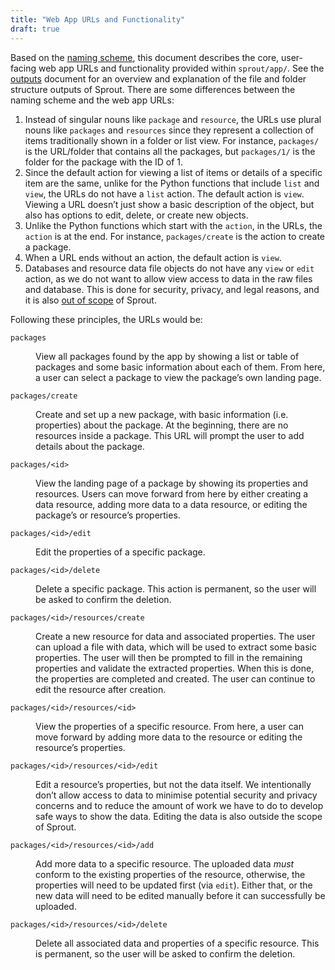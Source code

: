 ```yaml
---
title: "Web App URLs and Functionality"
draft: true
---
```


Based on the [naming scheme](/docs/design/architecture/naming.qmd), this document describes the
core, user-facing web app URLs and functionality provided within
`sprout/app/`. See the [outputs](outputs.qmd) document for an overview
and explanation of the file and folder structure outputs of Sprout.
There are some differences between the naming scheme and the web app
URLs:

1.  Instead of singular nouns like `package` and `resource`, the URLs
    use plural nouns like `packages` and `resources` since they
    represent a collection of items traditionally shown in a folder or
    list view. For instance, `packages/` is the URL/folder that contains
    all the packages, but `packages/1/` is the folder for the package
    with the ID of 1.
2.  Since the default action for viewing a list of items or
    details of a specific item are the same, unlike for the Python functions
    that include `list` and `view`, the URLs do not have a `list`
    action. The default action is `view`. Viewing a URL doesn't just
    show a basic description of the object, but also has options to edit,
    delete, or create new objects.
3.  Unlike the Python functions which start with the `action`, in the
    URLs, the `action` is at the end. For instance, `packages/create` is
    the action to create a package.
4.  When a URL ends without an action, the default action is `view`.
5.  Databases and resource data file objects do not have any `view` or
    `edit` action, as we do not want to allow view access to data in the raw
    files and database. This is done for security, privacy, and legal
    reasons, and it is also [out of scope](index.qmd#goals) of Sprout.

Following these principles, the URLs would be:

`packages`

:   View all packages found by the app by showing a
    list or table of packages and some basic information about each of them. From here, a user can select a package to
    view the package's own landing page.

`packages/create`

:   Create and set up a new package, with basic information (i.e.
    properties) about the package. At the beginning, there are no resources inside a package.
    This URL will prompt the user to add details about the package.

`packages/<id>`

:   View the landing page of a package by showing its properties and
    resources. Users can move forward from here by either creating a
    data resource, adding more data to a data resource, or editing the
    package's or resource's properties.

`packages/<id>/edit`

:   Edit the properties of a specific package.

`packages/<id>/delete`

:   Delete a specific package. This action is permanent, so the user will be asked to confirm
    the deletion.

`packages/<id>/resources/create`

:   Create a new resource for data and associated properties. The user
    can upload a file with data, which will be used to extract some
    basic properties. The user will then be prompted to fill in the remaining
    properties and validate the extracted properties. When this is done, the
    properties are completed and created. The user can continue to edit the
    resource after creation.

`packages/<id>/resources/<id>`

:   View the properties of a specific resource. From here, a user can
    move forward by adding more data to the resource or editing the
    resource's properties.

`packages/<id>/resources/<id>/edit`

:   Edit a resource's properties, but not the data itself. We
    intentionally don't allow access to data to minimise potential
    security and privacy concerns and to reduce the amount of
    work we have to do to develop safe ways to show the data. Editing
    the data is also outside the scope of Sprout.

`packages/<id>/resources/<id>/add`

:   Add more data to a specific resource. The uploaded data *must*
    conform to the existing properties of the resource, otherwise, the
    properties will need to be updated first (via `edit`). Either that, or the
    new data will need to be edited manually before it can successfully be uploaded.

`packages/<id>/resources/<id>/delete`

:   Delete all associated data and properties of a specific resource.
    This is permanent, so the user will be asked to confirm the deletion.
